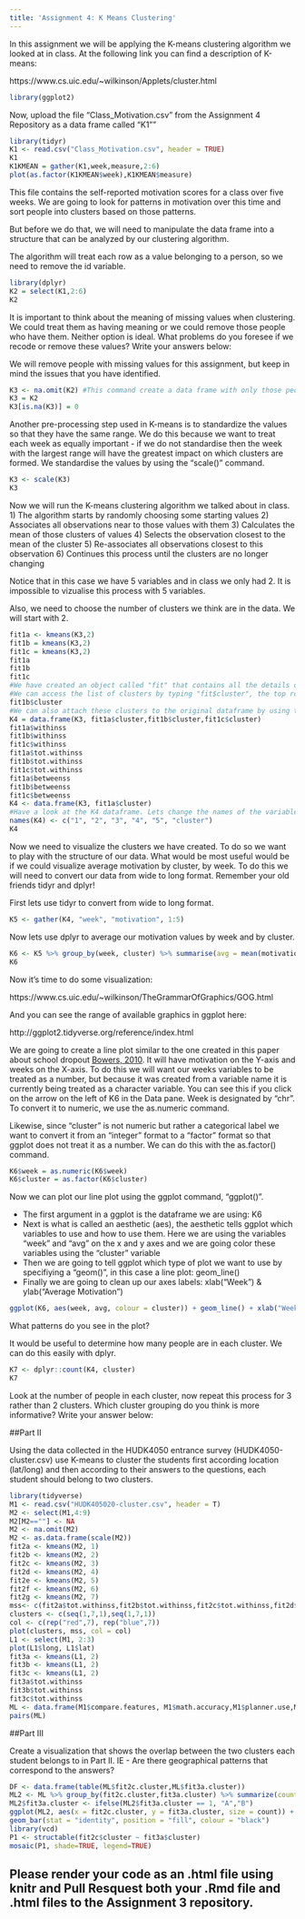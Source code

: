 ```yaml
---
title: 'Assignment 4: K Means Clustering'
---
```


In this assignment we will be applying the K-means clustering algorithm we looked at in class. At the following link you can find a description of K-means:

https://www.cs.uic.edu/~wilkinson/Applets/cluster.html


```r
library(ggplot2)
```

Now, upload the file "Class_Motivation.csv" from the Assignment 4 Repository as a data frame called "K1""
```r
library(tidyr)
K1 <- read.csv("Class_Motivation.csv", header = TRUE)
K1
K1KMEAN = gather(K1,week,measure,2:6)
plot(as.factor(K1KMEAN$week),K1KMEAN$measure)
```

This file contains the self-reported motivation scores for a class over five weeks. We are going to look for patterns in motivation over this time and sort people into clusters based on those patterns.

But before we do that, we will need to manipulate the data frame into a structure that can be analyzed by our clustering algorithm.

The algorithm will treat each row as a value belonging to a person, so we need to remove the id variable.
```r
library(dplyr)
K2 = select(K1,2:6)
K2
```

It is important to think about the meaning of missing values when clustering. We could treat them as having meaning or we could remove those people who have them. Neither option is ideal. What problems do you foresee if we recode or remove these values? Write your answers below:



We will remove people with missing values for this assignment, but keep in mind the issues that you have identified.


```r
K3 <- na.omit(K2) #This command create a data frame with only those people with no missing values. It "omits" all rows with missing values, also known as a "listwise deletion". EG - It runs down the list deleting rows as it goes.
K3 = K2
K3[is.na(K3)] = 0
```

Another pre-processing step used in K-means is to standardize the values so that they have the same range. We do this because we want to treat each week as equally important - if we do not standardise then the week with the largest range will have the greatest impact on which clusters are formed. We standardise the values by using the "scale()" command.

```r
K3 <- scale(K3)
K3
```


Now we will run the K-means clustering algorithm we talked about in class. 
1) The algorithm starts by randomly choosing some starting values 
2) Associates all observations near to those values with them
3) Calculates the mean of those clusters of values
4) Selects the observation closest to the mean of the cluster
5) Re-associates all observations closest to this observation
6) Continues this process until the clusters are no longer changing

Notice that in this case we have 5 variables and in class we only had 2. It is impossible to vizualise this process with 5 variables.

Also, we need to choose the number of clusters we think are in the data. We will start with 2.

```r
fit1a <- kmeans(K3,2)
fit1b = kmeans(K3,2)
fit1c = kmeans(K3,2)
fit1a
fit1b 
fit1c
#We have created an object called "fit" that contains all the details of our clustering including which observations belong to each cluster.
#We can access the list of clusters by typing "fit$cluster", the top row corresponds to the original order the rows were in. Notice we have deleted some rows.
fit1b$cluster
#We can also attach these clusters to the original dataframe by using the "data.frame" command to create a new data frame called K4.
K4 = data.frame(K3, fit1a$cluster,fit1b$cluster,fit1c$cluster)
fit1a$withinss
fit1b$withinss
fit1c$withinss
fit1a$tot.withinss
fit1b$tot.withinss
fit1c$tot.withinss
fit1a$betweenss
fit1b$betweenss
fit1c$betweenss
K4 <- data.frame(K3, fit1a$cluster)
#Have a look at the K4 dataframe. Lets change the names of the variables to make it more convenient with the names() command.
names(K4) <- c("1", "2", "3", "4", "5", "cluster") 
K4
```

Now we need to visualize the clusters we have created. To do so we want to play with the structure of our data. What would be most useful would be if we could visualize average motivation by cluster, by week. To do this we will need to convert our data from wide to long format. Remember your old friends tidyr and dplyr!

First lets use tidyr to convert from wide to long format.
```r
K5 <- gather(K4, "week", "motivation", 1:5)
```

Now lets use dplyr to average our motivation values by week and by cluster.

```r
K6 <- K5 %>% group_by(week, cluster) %>% summarise(avg = mean(motivation))
K6
```

Now it's time to do some visualization: 

https://www.cs.uic.edu/~wilkinson/TheGrammarOfGraphics/GOG.html

And you can see the range of available graphics in ggplot here:

http://ggplot2.tidyverse.org/reference/index.html

We are going to create a line plot similar to the one created in this paper about school dropout [Bowers, 2010](http://pareonline.net/pdf/v15n7.pdf). It will have motivation on the Y-axis and weeks on the X-axis. To do this we will want our weeks variables to be treated as a number, but because it was created from a variable name it is currently being treated as a character variable. You can see this if you click on the arrow on the left of K6 in the Data pane. Week is designated by "chr". To convert it to numeric, we use the as.numeric command. 

Likewise, since "cluster" is not numeric but rather a categorical label we want to convert it from an "integer" format to a "factor" format so that ggplot does not treat it as a number. We can do this with the as.factor() command.

```r
K6$week = as.numeric(K6$week)
K6$cluster = as.factor(K6$cluster)
```

Now we can plot our line plot using the ggplot command, "ggplot()".

- The first argument in a ggplot is the dataframe we are using: K6
- Next is what is called an aesthetic (aes), the aesthetic tells ggplot which variables to use and how to use them. Here we are using the variables "week" and "avg" on the x and y axes and we are going color these variables using the "cluster" variable
- Then we are going to tell ggplot which type of plot we want to use by specifiying a "geom()", in this case a line plot: geom_line()
- Finally we are going to clean up our axes labels: xlab("Week") & ylab("Average Motivation")

```r
ggplot(K6, aes(week, avg, colour = cluster)) + geom_line() + xlab("Week") + ylab("Average Motivation")
```

What patterns do you see in the plot?



It would be useful to determine how many people are in each cluster. We can do this easily with dplyr.

```r
K7 <- dplyr::count(K4, cluster)
K7
```

Look at the number of people in each cluster, now repeat this process for 3 rather than 2 clusters. Which cluster grouping do you think is more informative? Write your answer below:

##Part II

Using the data collected in the HUDK4050 entrance survey (HUDK4050-cluster.csv) use K-means to cluster the students first according location (lat/long) and then according to their answers to the questions, each student should belong to two clusters.

```r
library(tidyverse)
M1 <- read.csv("HUDK405020-cluster.csv", header = T)
M2 <- select(M1,4:9)
M2[M2==""] <- NA
M2 <- na.omit(M2)
M2 <- as.data.frame(scale(M2))
fit2a <- kmeans(M2, 1)
fit2b <- kmeans(M2, 2)
fit2c <- kmeans(M2, 3)
fit2d <- kmeans(M2, 4)
fit2e <- kmeans(M2, 5)
fit2f <- kmeans(M2, 6)
fit2g <- kmeans(M2, 7)
mss<- c(fit2a$tot.withinss,fit2b$tot.withinss,fit2c$tot.withinss,fit2d$tot.withinss,fit2e$tot.withinss,fit2f$tot.withinss,fit2g$tot.withinss, fit2a$betweenss,fit2b$betweenss,fit2c$betweenss,fit2d$betweenss,fit2e$betweenss,fit2f$betweenss,fit2g$betweenss)
clusters <- c(seq(1,7,1),seq(1,7,1))
col <- c(rep("red",7), rep("blue",7))
plot(clusters, mss, col = col)
L1 <- select(M1, 2:3)
plot(L1$long, L1$lat)
fit3a <- kmeans(L1, 2)
fit3b <- kmeans(L1, 2)
fit3c <- kmeans(L1, 2)
fit3a$tot.withinss
fit3b$tot.withinss
fit3c$tot.withinss
ML <- data.frame(M1$compare.features, M1$math.accuracy,M1$planner.use,M1$enjoy.discuss,M1$enjoy.group,M1$meet.deadline, fit2c$cluster, M1$lat,M1$long, fit3a$cluster)
pairs(ML)
```

##Part III

Create a visualization that shows the overlap between the two clusters each student belongs to in Part II. IE - Are there geographical patterns that correspond to the answers? 

```r
DF <- data.frame(table(ML$fit2c.cluster,ML$fit3a.cluster))
ML2 <- ML %>% group_by(fit2c.cluster,fit3a.cluster) %>% summarize(count = n())
ML2$fit3a.cluster <- ifelse(ML2$fit3a.cluster == 1, "A","B")
ggplot(ML2, aes(x = fit2c.cluster, y = fit3a.cluster, size = count)) + geom_point()
geom_bar(stat = "identity", position = "fill", colour = "black")
library(vcd)
P1 <- structable(fit2c$cluster ~ fit3a$cluster)
mosaic(P1, shade=TRUE, legend=TRUE) 
```


## Please render your code as an .html file using knitr and Pull Resquest both your .Rmd file and .html files to the Assignment 3 repository.